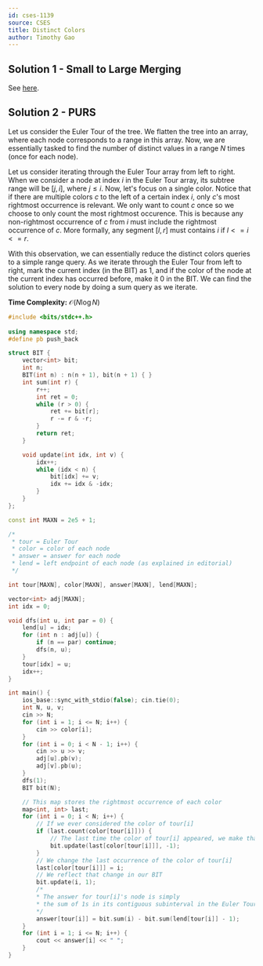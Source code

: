 ```yaml
---
id: cses-1139
source: CSES
title: Distinct Colors
author: Timothy Gao
---
```


## Solution 1 - Small to Large Merging

See [here](/plat/merging#merging-data-structures).

## Solution 2 - PURS

Let us consider the Euler Tour of the tree. We flatten the tree into an array, where each node corresponds to a range in this array. Now, we are essentially tasked to find the number of distinct values in a range $N$ times (once for each node).

Let us consider iterating through the Euler Tour array from left to right. 
When we consider a node at index $i$ in the Euler Tour array, its subtree range will be $[j, i]$, where $j\leq i$.
Now, let's focus on a single color. Notice that if there are multiple colors $c$ to the left of a certain index $i$, only $c$'s most rightmost occurrence is relevant. We only want to count $c$ once so we choose to only count the most rightmost occurence. This is because any non-rightmost occurrence of $c$
from $i$ must include the rightmost occurrence of $c$. More formally, 
any segment $[l, r]$ must contains $i$ if $l <= i <= r$. 

With this observation, we can essentially reduce the distinct colors queries to a simple range query. As we iterate through the Euler Tour from left to right, mark the current index (in the BIT) as $1$, and if the color of the node at the current index has occurred before, make it $0$ in the BIT. We can find the solution to every node by doing a sum query
 as we iterate.

**Time Complexity:** $\mathcal O(N\log N)$

<LanguageSection>

<CPPSection>

```cpp
#include <bits/stdc++.h>
 
using namespace std;
#define pb push_back

struct BIT {
	vector<int> bit;
	int n;
	BIT(int n) : n(n + 1), bit(n + 1) { }
	int sum(int r) {
		r++;
		int ret = 0;
		while (r > 0) {
			ret += bit[r];
			r -= r & -r;
		}
		return ret;
	}

	void update(int idx, int v) {
		idx++;
		while (idx < n) {
			bit[idx] += v;
			idx += idx & -idx;
		}
	}
};

const int MAXN = 2e5 + 1;

/*
 * tour = Euler Tour
 * color = color of each node
 * answer = answer for each node
 * lend = left endpoint of each node (as explained in editorial)
 */

int tour[MAXN], color[MAXN], answer[MAXN], lend[MAXN];

vector<int> adj[MAXN];
int idx = 0;

void dfs(int u, int par = 0) {
	lend[u] = idx;
	for (int n : adj[u]) {
		if (n == par) continue;
		dfs(n, u);
	}
	tour[idx] = u;
	idx++;
}

int main() {
	ios_base::sync_with_stdio(false); cin.tie(0);
	int N, u, v;
	cin >> N;
	for (int i = 1; i <= N; i++) {
		cin >> color[i];
	}
	for (int i = 0; i < N - 1; i++) {
		cin >> u >> v;
		adj[u].pb(v);
		adj[v].pb(u);
	}
	dfs(1);
	BIT bit(N);

	// This map stores the rightmost occurrence of each color
	map<int, int> last;
	for (int i = 0; i < N; i++) {
		// If we ever considered the color of tour[i]
		if (last.count(color[tour[i]])) { 
			// The last time the color of tour[i] appeared, we make that 0 again
			bit.update(last[color[tour[i]]], -1); 
		}
		// We change the last occurrence of the color of tour[i]
		last[color[tour[i]]] = i; 
		// We reflect that change in our BIT
		bit.update(i, 1); 
		/*
		* The answer for tour[i]'s node is simply
		* the sum of 1s in its contiguous subinterval in the Euler Tour
		*/
		answer[tour[i]] = bit.sum(i) - bit.sum(lend[tour[i]] - 1);
	}
	for (int i = 1; i <= N; i++) {
		cout << answer[i] << " ";
	}
}
```

</CPPSection>

</LanguageSection>
